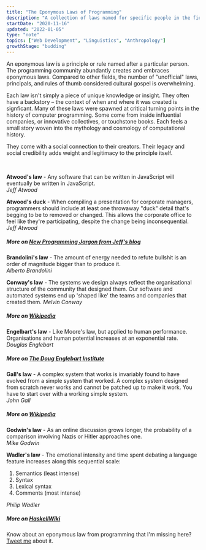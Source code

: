 ```yaml
---
title: "The Eponymous Laws of Programming"
description: "A collection of laws named for specific people in the field of programming"
startDate: "2020-11-16"
updated: "2022-01-05"
type: "note"
topics: ["Web Development", "Linguistics", "Anthropology"]
growthStage: "budding"
---
```


<IntroParagraph>
    
An eponymous law is a principle or rule named after a particular person. The programming community abundantly creates and embraces eponymous laws. Compared to other fields, the number of "unofficial" laws, principals, and rules of thumb considered cultural gospel is overwhelming.

</IntroParagraph>

Each law isn't simply a piece of unique knowledge or insight. They often have a backstory – the context of when and where it was created is signficant. Many of these laws were spawned at critical turning points in the history of computer programming. Some come from inside influential companies, or innovative collectives, or touchstone books. Each feels a small story woven into the mythology and cosmology of computational history.

They come with a social connection to their creators. Their legacy and social credibility adds weight and legitimacy to the principle itself.

<br />

<SimpleCard alignLeft>

**Atwood's law** - Any software that can be written in JavaScript will eventually be written in JavaScript.  
_Jeff Atwood_

</SimpleCard>

<SimpleCard alignLeft>

**Atwood's duck** - When compiling a presentation for corporate managers, programmers should include at least one throwaway "duck" detail that's begging to be to removed or changed. This allows the corporate office to feel like they're participating, despite the change being inconsequential.  
_Jeff Atwood_

##### More on [New Programming Jargon from Jeff's blog](https://blog.codinghorror.com/new-programming-jargon/)

</SimpleCard>

<SimpleCard alignLeft>

**Brandolini's law** - The amount of energy needed to refute bullshit is an order of magnitude bigger than to produce it.  
_Alberto Brandolini_

</SimpleCard>

<SimpleCard alignLeft>

**Conway's law** - The systems we design always reflect the organisational structure of the community that designed them. Our software and automated systems end up 'shaped like' the teams and companies that created them.
_Melvin Conway_

##### More on [Wikipedia](https://en.wikipedia.org/wiki/Conway%27s_law)

</SimpleCard>

<SimpleCard alignLeft>

**Engelbart's law** - Like Moore's law, but applied to human performance. Organisations and human potential increases at an exponential rate.  
_Douglas Englebart_

##### More on [The Doug Englebart Institute](https://www.dougengelbart.org/content/view/316/322/)

</SimpleCard>

<SimpleCard alignLeft>

**Gall's law** - A complex system that works is invariably found to have evolved from a simple system that worked. A complex system designed from scratch never works and cannot be patched up to make it work. You have to start over with a working simple system.  
_John Gall_

##### More on [Wikipedia](https://en.wikipedia.org/wiki/John_Gall_%28author%29#Gall's_law)

</SimpleCard>

<SimpleCard alignLeft>

**Godwin's law** - As an online discussion grows longer, the probability of a comparison involving Nazis or Hitler approaches one.  
_Mike Godwin_

</SimpleCard>

<SimpleCard alignLeft>

**Wadler's law** - The emotional intensity and time spent debating a language feature
increases along this sequential scale:

1. Semantics (least intense)
2. Syntax
3. Lexical syntax
4. Comments (most intense)

_Philip Wadler_

##### More on [HaskellWiki](https://wiki.haskell.org/Wadler's_Law)

</SimpleCard>

Know about an eponymous law from programming that I'm missing here? [Tweet me](https://twitter.com/mappletons) about it.
